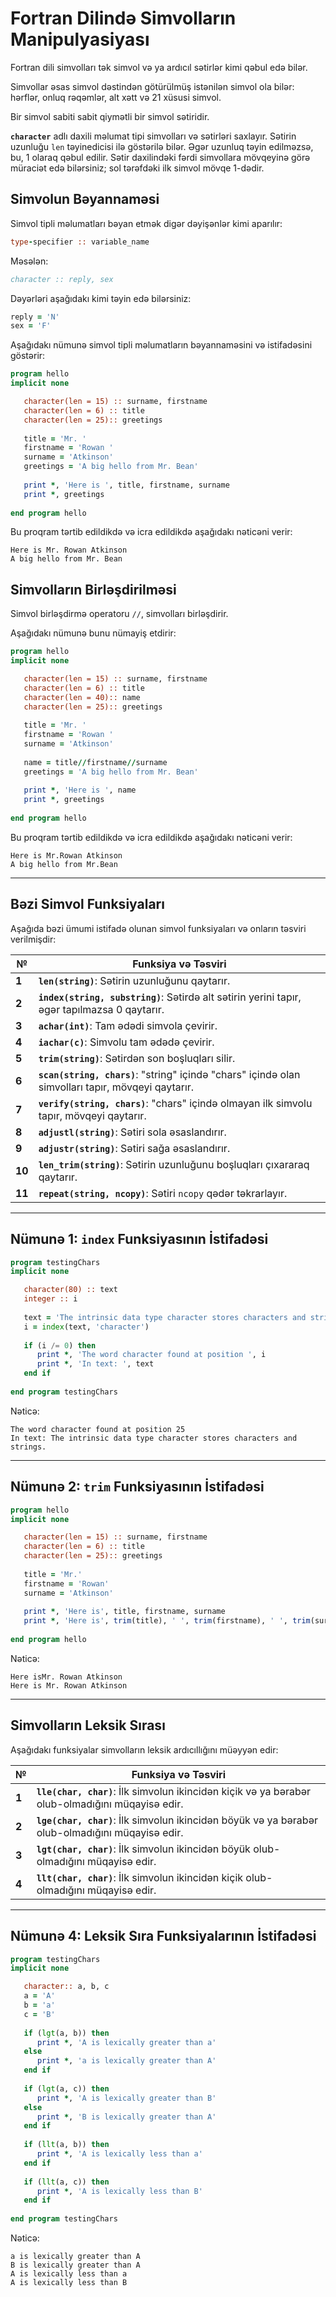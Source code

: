 # Fortran Dilində Simvolların Manipulyasiyası

Fortran dili simvolları tək simvol və ya ardıcıl sətirlər kimi qəbul edə bilər.

Simvollar əsas simvol dəstindən götürülmüş istənilən simvol ola bilər: hərflər, onluq rəqəmlər, alt xətt və 21 xüsusi simvol.

Bir simvol sabiti sabit qiymətli bir simvol sətiridir.

**`character`** adlı daxili məlumat tipi simvolları və sətirləri saxlayır. Sətirin uzunluğu `len` təyinedicisi ilə göstərilə bilər. Əgər uzunluq təyin edilməzsə, bu, 1 olaraq qəbul edilir. Sətir daxilindəki fərdi simvollara mövqeyinə görə müraciət edə bilərsiniz; sol tərəfdəki ilk simvol mövqe 1-dədir.

## Simvolun Bəyannaməsi

Simvol tipli məlumatları bəyan etmək digər dəyişənlər kimi aparılır:

```fortran
type-specifier :: variable_name
```

Məsələn:

```fortran
character :: reply, sex
```

Dəyərləri aşağıdakı kimi təyin edə bilərsiniz:

```fortran
reply = 'N'
sex = 'F'
```

Aşağıdakı nümunə simvol tipli məlumatların bəyannaməsini və istifadəsini göstərir:

```fortran
program hello
implicit none

   character(len = 15) :: surname, firstname 
   character(len = 6) :: title 
   character(len = 25):: greetings
   
   title = 'Mr. ' 
   firstname = 'Rowan ' 
   surname = 'Atkinson'
   greetings = 'A big hello from Mr. Bean'
   
   print *, 'Here is ', title, firstname, surname
   print *, greetings
   
end program hello
```

Bu proqram tərtib edildikdə və icra edildikdə aşağıdakı nəticəni verir:

```
Here is Mr. Rowan Atkinson       
A big hello from Mr. Bean
```

## Simvolların Birləşdirilməsi

Simvol birləşdirmə operatoru `//`, simvolları birləşdirir.

Aşağıdakı nümunə bunu nümayiş etdirir:

```fortran
program hello
implicit none

   character(len = 15) :: surname, firstname 
   character(len = 6) :: title 
   character(len = 40):: name
   character(len = 25):: greetings
   
   title = 'Mr. ' 
   firstname = 'Rowan ' 
   surname = 'Atkinson'
   
   name = title//firstname//surname
   greetings = 'A big hello from Mr. Bean'
   
   print *, 'Here is ', name
   print *, greetings
   
end program hello
```

Bu proqram tərtib edildikdə və icra edildikdə aşağıdakı nəticəni verir:

```
Here is Mr.Rowan Atkinson       
A big hello from Mr.Bean
```

---

## Bəzi Simvol Funksiyaları

Aşağıda bəzi ümumi istifadə olunan simvol funksiyaları və onların təsviri verilmişdir:

| **№** | **Funksiya və Təsviri**                                                                            |
|-------|----------------------------------------------------------------------------------------------------|
| **1** | **`len(string)`**: Sətirin uzunluğunu qaytarır.                                                   |
| **2** | **`index(string, substring)`**: Sətirdə alt sətirin yerini tapır, əgər tapılmazsa 0 qaytarır.      |
| **3** | **`achar(int)`**: Tam ədədi simvola çevirir.                                                      |
| **4** | **`iachar(c)`**: Simvolu tam ədədə çevirir.                                                       |
| **5** | **`trim(string)`**: Sətirdən son boşluqları silir.                                                |
| **6** | **`scan(string, chars)`**: "string" içində "chars" içində olan simvolları tapır, mövqeyi qaytarır. |
| **7** | **`verify(string, chars)`**: "chars" içində olmayan ilk simvolu tapır, mövqeyi qaytarır.           |
| **8** | **`adjustl(string)`**: Sətiri sola əsaslandırır.                                                  |
| **9** | **`adjustr(string)`**: Sətiri sağa əsaslandırır.                                                  |
| **10**| **`len_trim(string)`**: Sətirin uzunluğunu boşluqları çıxararaq qaytarır.                         |
| **11**| **`repeat(string, ncopy)`**: Sətiri `ncopy` qədər təkrarlayır.                                    |

---

## Nümunə 1: `index` Funksiyasının İstifadəsi

```fortran
program testingChars
implicit none

   character(80) :: text 
   integer :: i 
   
   text = 'The intrinsic data type character stores characters and strings.'
   i = index(text, 'character') 
   
   if (i /= 0) then
      print *, 'The word character found at position ', i
      print *, 'In text: ', text 
   end if
   
end program testingChars
```

Nəticə:

```
The word character found at position 25
In text: The intrinsic data type character stores characters and strings.
```

---

## Nümunə 2: `trim` Funksiyasının İstifadəsi

```fortran
program hello
implicit none

   character(len = 15) :: surname, firstname 
   character(len = 6) :: title 
   character(len = 25):: greetings
   
   title = 'Mr.' 
   firstname = 'Rowan' 
   surname = 'Atkinson'
   
   print *, 'Here is', title, firstname, surname
   print *, 'Here is', trim(title), ' ', trim(firstname), ' ', trim(surname)
   
end program hello
```

Nəticə:

```
Here isMr. Rowan Atkinson       
Here is Mr. Rowan Atkinson
```

---

## Simvolların Leksik Sırası

Aşağıdakı funksiyalar simvolların leksik ardıcıllığını müəyyən edir:

| **№** | **Funksiya və Təsviri**                                                                                     |
|-------|-------------------------------------------------------------------------------------------------------------|
| **1** | **`lle(char, char)`**: İlk simvolun ikincidən kiçik və ya bərabər olub-olmadığını müqayisə edir.             |
| **2** | **`lge(char, char)`**: İlk simvolun ikincidən böyük və ya bərabər olub-olmadığını müqayisə edir.             |
| **3** | **`lgt(char, char)`**: İlk simvolun ikincidən böyük olub-olmadığını müqayisə edir.                          |
| **4** | **`llt(char, char)`**: İlk simvolun ikincidən kiçik olub-olmadığını müqayisə edir.                          |

---

## Nümunə 4: Leksik Sıra Funksiyalarının İstifadəsi

```fortran
program testingChars
implicit none

   character:: a, b, c
   a = 'A'
   b = 'a'
   c = 'B'
   
   if (lgt(a, b)) then
      print *, 'A is lexically greater than a'
   else
      print *, 'a is lexically greater than A'
   end if
   
   if (lgt(a, c)) then
      print *, 'A is lexically greater than B'
   else
      print *, 'B is lexically greater than A'
   end if  
   
   if (llt(a, b)) then
      print *, 'A is lexically less than a'
   end if
   
   if (llt(a, c)) then
      print *, 'A is lexically less than B'
   end if
   
end program testingChars
```

Nəticə:

```
a is lexically greater than A
B is lexically greater than A
A is lexically less than a
A is lexically less than B
```